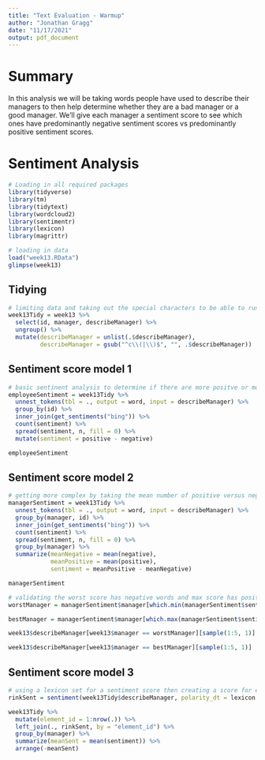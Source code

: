 ```yaml
---
title: "Text Evaluation - Warmup"
author: "Jonathan Gragg"
date: "11/17/2021"
output: pdf_document
---
```


# Summary

In this analysis we will be taking words people have used to describe their managers to then help determine whether they are a bad manager or a good manager. We'll give each manager a sentiment score to see which ones have predominantly negative sentiment scores vs predominantly positive sentiment scores.

# Sentiment Analysis

```r
# Loading in all required packages
library(tidyverse)
library(tm)
library(tidytext)
library(wordcloud2)
library(sentimentr) 
library(lexicon)
library(magrittr)
```

```r
# loading in data
load("week13.RData")
glimpse(week13)
```

## Tidying

```r
# limiting data and taking out the special characters to be able to run sentiment analysis
week13Tidy = week13 %>% 
  select(id, manager, describeManager) %>% 
  ungroup() %>%
  mutate(describeManager = unlist(.$describeManager), 
         describeManager = gsub("^c\\(|\\)$", "", .$describeManager)) 
```

## Sentiment score model 1

```r
# basic sentinent analysis to determine if there are more positve or more negative words
employeeSentiment = week13Tidy %>%
  unnest_tokens(tbl = ., output = word, input = describeManager) %>% 
  group_by(id) %>% 
  inner_join(get_sentiments("bing")) %>% 
  count(sentiment) %>% 
  spread(sentiment, n, fill = 0) %>% 
  mutate(sentiment = positive - negative)

employeeSentiment
```

## Sentiment score model 2

```r
# getting more complex by taking the mean number of positive versus negative for each manager then taking the difference
managerSentiment = week13Tidy %>%
  unnest_tokens(tbl = ., output = word, input = describeManager) %>% 
  group_by(manager, id) %>% 
  inner_join(get_sentiments("bing")) %>% 
  count(sentiment) %>% 
  spread(sentiment, n, fill = 0) %>% 
  group_by(manager) %>% 
  summarize(meanNegative = mean(negative), 
            meanPositive = mean(positive), 
            sentiment = meanPositive - meanNegative)

managerSentiment
```

```r
# validating the worst score has negative words and max score has positive scores
worstManager = managerSentiment$manager[which.min(managerSentiment$sentiment)]

bestManager = managerSentiment$manager[which.max(managerSentiment$sentiment)]

week13$describeManager[week13$manager == worstManager][sample(1:5, 1)]
```

```r
week13$describeManager[week13$manager == bestManager][sample(1:5, 1)]
```

## Sentiment score model 3

```r
# using a lexicon set for a sentiment score then creating a score for each of our managers off of that score
rinkSent = sentiment(week13Tidy$describeManager, polarity_dt = lexicon::hash_sentiment_jockers_rinker)

week13Tidy %>% 
  mutate(element_id = 1:nrow(.)) %>% 
  left_join(., rinkSent, by = "element_id") %>% 
  group_by(manager) %>% 
  summarize(meanSent = mean(sentiment)) %>%
  arrange(-meanSent)
```

